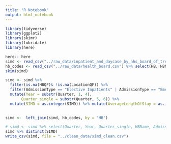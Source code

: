 ```yaml
---
title: "R Notebook"
output: html_notebook
---
```


```r
library(tidyverse)
library(ggplot2)
library(skimr)
library(lubridate)
library(here)

here:: here
simd <- read_csv("../raw_data/inpatient_and_daycase_by_nhs_board_of_treatment_and_simd.csv")
hb_codes <- read_csv("../raw_data/health_board.csv") %>% select(HB, HBName)
skim(simd)

simd <- simd %>% 
  filter(is.na(HBQF)& !is.na(LocationQF)) %>% 
  filter(AdmissionType == "Elective Inpatients" | AdmissionType == "Emergency Inpatients") %>%
  mutate(Year = substr(Quarter, 1, 4),
       Quarter_single = substr(Quarter, 5, 6)) %>% 
  mutate(SIMD = as.integer(SIMD)) %>% mutate(AverageLengthOfStay = as.integer(AverageLengthOfStay))
 

simd <-  left_join(simd, hb_codes, by = "HB")

# simd <- simd %>% select(Quarter, Year, Quarter_single, HBName, AdmissionType, SIMD, Episodes, LengthOfEpisode, AverageLengthOfEpisode, Stays, LengthOfStay, AverageLengthOfStay)
simd %>% distinct(SIMD)
write_csv(simd, file = "../clean_data/simd_clean.csv")
```